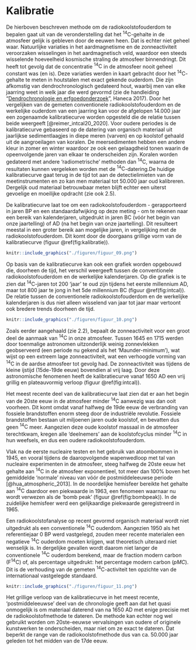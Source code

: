 # Kalibratie {#kalibratie}

De hierboven beschreven methode om de radiokoolstofouderdom te bepalen gaat uit van de veronderstelling dat het $\mathrm{ ^{14}C}$-gehalte in de atmosfeer gelijk is gebleven door de eeuwen heen. Dat is echter niet geheel waar. Natuurlijke variaties in het aardmagnetisme en de zonneactiviteit veroorzaken wisselingen in het aardmagnetisch veld, waardoor een steeds wisselende hoeveelheid kosmische straling de atmosfeer binnendringt. Dit heeft tot gevolg dat de concentratie $\mathrm{^{14}C}$ in de atmosfeer nooit geheel constant was (en is). Deze variaties werden in kaart gebracht door het $\mathrm{^{14}C}$-gehalte te meten in houtstalen met exact gekende ouderdom. Die zijn afkomstig van dendrochronologisch gedateerd hout, waarbij men van elke jaarring weet in welk jaar die werd gevormd (zie de handleiding "[Dendrochronologie en erfgoedonderzoek](https://hanecakr.github.io/handleidingDendro/)", Haneca 2017). Door het vergelijken van de gemeten conventionele radiokoolstofouderdom en de werkelijke ouderdom van een jaarring kan voor de afgelopen 14.000 jaar een zogenaamde kalibratiecurve worden opgesteld die de relatie tussen beide weergeeft [@reimer_intcal20_2020]. Voor oudere periodes is de kalibratiecurve gebaseerd op de datering van organisch materiaal uit jaarlijkse sedimentlaagjes in diepe meren (varven) en op koolstof gehaald uit de aangroeilagen van koralen. De meersedimenten hebben een andere kleur in zomer en winter waardoor ze ook een gelaagdheid tonen waarin de opeenvolgende jaren van elkaar te onderscheiden zijn. Koralen worden gedateerd met andere 'radiometrische' methoden dan $\mathrm{ ^{14}C}$, waarna de resultaten kunnen vergeleken worden met de $\mathrm{ ^{14}C}$-datering.De huidige kalibratiecurve gaat terug in de tijd tot aan de detectielimieten van de meetinstrumenten en zo kan men materiaal tot 50.000 jaar oud kalibreren. Dergelijk oud materiaal betrouwbaar meten blijft echter een uiterst gevoelige en moeilijke opdracht (zie ook 2.5).

De kalibratiecurve laat toe om een radiokoolstofouderdom - gerapporteerd in jaren BP en een standaardafwijking op deze meting - om te rekenen naar een bereik van kalenderjaren, uitgedrukt in jaren BC (vóór het begin van onze jaartelling) of AD (na het begin van onze jaartelling). Dit resulteert meestal in een groter bereik aan mogelijke jaren, in vergelijking met de radiokoolstofouderdom. Dit komt door de doorgaans grillige vorm van de kalibratiecurve (figuur \@ref(fig:kalibratie)).

```r

knitr::include_graphics("./figuren/figuur_09.png")

```

Op basis van de kalibratiecurve kan ook een grafiek worden opgebouwd die, doorheen de tijd, het verschil weergeeft tussen de conventionele radiokoolstofouderdom en de werkelijke kalenderjaren. Op die grafiek is te zien dat $\mathrm{ ^{14}C}$-jaren tot 200 'jaar' te oud zijn tijdens het eerste millennium AD, maar tot 800 jaar te jong in het 5de millennium BC (figuur \@ref(fig:intcal)). De relatie tussen de conventionele radiokoolstofouderdom en de werkelijke kalenderjaren is dus niet alleen wisselend van jaar tot jaar maar vertoont ook bredere trends doorheen de tijd.

```r

knitr::include_graphics("./figuren/figuur_10.png")

```

Zoals eerder aangehaald (zie 2.2), bepaalt de zonneactiviteit voor een groot deel de aanmaak van $\mathrm{ ^{14}C}$ in onze atmosfeer. Tussen 1645 en 1715 werden door toenmalige astronomen uitzonderlijk weinig zonnevlekken geobserveerd (een periode nu gekend als het 'Maunder-minimum'), wat wijst op een extreem lage zonneactiviteit, wat een verhoogde vorming van $\mathrm{ ^{14}C}$ in de aardse atmosfeer tot gevolg had. De zonneactiviteit was tijdens de kleine ijstijd (15de-19de eeuw) bovendien al vrij laag. Door deze astronomische fenomenen heeft de kalibratiecurve vanaf 1650 AD een vrij grillig en plateauvormig verloop (figuur \@ref(fig:intcal)). 

Het meest recente deel van de kalibratiecurve laat zien dat er aan het begin van de 20ste eeuw in de atmosfeer minder $\mathrm{ ^{14}C}$ aanwezig was dan ooit voorheen. Dit komt omdat vanaf halfweg de 19de eeuw de verbranding van fossiele brandstoffen enorm steeg door de industriële revolutie. Fossiele brandstoffen bestaan uit miljoenen jaren oude koolstof, en bevatten dus geen $\mathrm{ ^{14}C}$ meer. Aangezien deze oude koolstof massaal in de atmosfeer terechtkwam, kregen alle 'deelnemers' aan de koolstofcyclus minder $\mathrm{ ^{14}C}$ in hun weefsels, en dus een oudere radiokoolstofouderdom.

Vlak na de eerste nucleaire testen en het gebruik van atoombommen in 1945, en vooral tijdens de daaropvolgende wapenwedloop met tal van nucleaire experimenten in de atmosfeer, steeg halfweg de 20ste eeuw het gehalte aan $\mathrm{ ^{14}C}$ in de atmosfeer exponentieel, tot meer dan 100% boven het gemiddelde 'normale' niveau van vóór de postmiddeleeuwse periode [@hua_atmospheric_2013]. In de noordelijke hemisfeer bereikte het gehalte aan $\mathrm{ ^{14}C}$ daardoor een piekwaarde in 1963, een fenomeen waarnaar nu wordt verwezen als de 'bomb peak' (figuur \@ref(fig:bombpeak)). In de zuidelijke hemisfeer werd een gelijkaardige piekwaarde geregistreerd in 1965.

Een radiokoolstofanalyse op recent gevormd organisch materiaal wordt niet uitgedrukt als een conventionele $\mathrm{ ^{14}C}$ ouderdom. Aangezien 1950 als het referentiejaar 0 BP werd vastgelegd, zouden meer recente materialen een negatieve $\mathrm{ ^{14}C}$ ouderdom moeten krijgen, wat theoretisch uiteraard niet wenselijk is. In dergelijke gevallen wordt daarom niet langer de conventionele $\mathrm{ ^{14}C}$ ouderdom berekend, maar de fraction modern carbon ($\mathrm{ F^{14}C}$) of, als percentage uitgedrukt: het percentage modern carbon ($pMC$). Dit is de verhouding van de gemeten $\mathrm{ ^{14}C}$-activiteit ten opzichte van de internationaal vastgelegde standaard.

```r

knitr::include_graphics("./figuren/figuur_11.png")

```

Het grillige verloop van de kalibratiecurve in het meest recente, 'postmiddeleeuwse' deel van de chronologie geeft aan dat het quasi onmogelijk is om materiaal daterend van na 1650 AD met enige precisie met de radiokoolstofmethode te dateren. De methode kan echter nog wel gebruikt worden om 20ste-eeuwse vervalsingen van oudere of originele kunstwerken te onderscheiden, maar niet om ze exact te dateren. Dat beperkt de range van de radiokoolstofmethode dus van ca. 50.000 jaar geleden tot het midden van de 17de eeuw.
